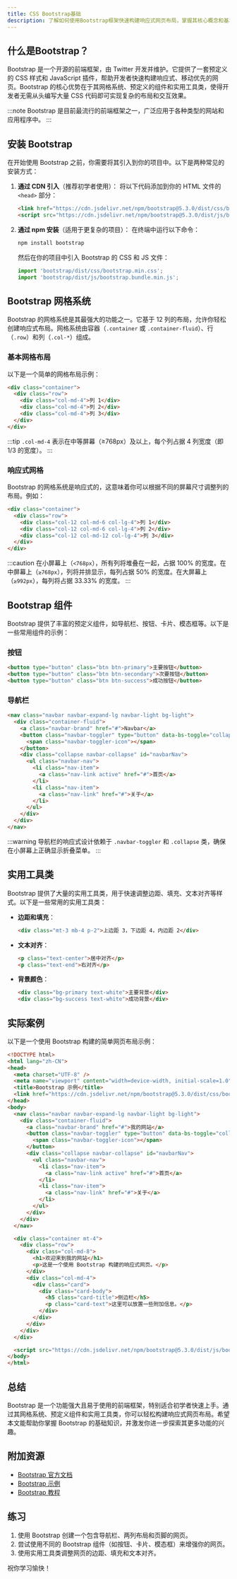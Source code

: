 ```yaml
---
title: CSS Bootstrap基础
description: 了解如何使用Bootstrap框架快速构建响应式网页布局，掌握其核心概念和基本用法。
---
```


## 什么是Bootstrap？

Bootstrap 是一个开源的前端框架，由 Twitter 开发并维护。它提供了一套预定义的 CSS 样式和 JavaScript 插件，帮助开发者快速构建响应式、移动优先的网页。Bootstrap 的核心优势在于其网格系统、预定义的组件和实用工具类，使得开发者无需从头编写大量 CSS 代码即可实现复杂的布局和交互效果。

:::note
Bootstrap 是目前最流行的前端框架之一，广泛应用于各种类型的网站和应用程序中。
:::

## 安装 Bootstrap

在开始使用 Bootstrap 之前，你需要将其引入到你的项目中。以下是两种常见的安装方式：

1. **通过 CDN 引入**（推荐初学者使用）：
   将以下代码添加到你的 HTML 文件的 `<head>` 部分：

   ```html
   <link href="https://cdn.jsdelivr.net/npm/bootstrap@5.3.0/dist/css/bootstrap.min.css" rel="stylesheet" />
   <script src="https://cdn.jsdelivr.net/npm/bootstrap@5.3.0/dist/js/bootstrap.bundle.min.js"></script>
   ```

2. **通过 npm 安装**（适用于更复杂的项目）：
   在终端中运行以下命令：

   ```bash
   npm install bootstrap
   ```

   然后在你的项目中引入 Bootstrap 的 CSS 和 JS 文件：

   ```javascript
   import 'bootstrap/dist/css/bootstrap.min.css';
   import 'bootstrap/dist/js/bootstrap.bundle.min.js';
   ```

## Bootstrap 网格系统

Bootstrap 的网格系统是其最强大的功能之一。它基于 12 列的布局，允许你轻松创建响应式布局。网格系统由容器（`.container` 或 `.container-fluid`）、行（`.row`）和列（`.col-*`）组成。

### 基本网格布局

以下是一个简单的网格布局示例：

```html
<div class="container">
  <div class="row">
    <div class="col-md-4">列 1</div>
    <div class="col-md-4">列 2</div>
    <div class="col-md-4">列 3</div>
  </div>
</div>
```

:::tip
`.col-md-4` 表示在中等屏幕（≥768px）及以上，每个列占据 4 列宽度（即 1/3 的宽度）。
:::

### 响应式网格

Bootstrap 的网格系统是响应式的，这意味着你可以根据不同的屏幕尺寸调整列的布局。例如：

```html
<div class="container">
  <div class="row">
    <div class="col-12 col-md-6 col-lg-4">列 1</div>
    <div class="col-12 col-md-6 col-lg-4">列 2</div>
    <div class="col-12 col-md-12 col-lg-4">列 3</div>
  </div>
</div>
```

:::caution
在小屏幕上（`<768px`），所有列将堆叠在一起，占据 100% 的宽度。在中屏幕上（`≥768px`），列将并排显示，每列占据 50% 的宽度。在大屏幕上（`≥992px`），每列将占据 33.33% 的宽度。
:::

## Bootstrap 组件

Bootstrap 提供了丰富的预定义组件，如导航栏、按钮、卡片、模态框等。以下是一些常用组件的示例：

### 按钮

```html
<button type="button" class="btn btn-primary">主要按钮</button>
<button type="button" class="btn btn-secondary">次要按钮</button>
<button type="button" class="btn btn-success">成功按钮</button>
```

### 导航栏

```html
<nav class="navbar navbar-expand-lg navbar-light bg-light">
  <div class="container-fluid">
    <a class="navbar-brand" href="#">Navbar</a>
    <button class="navbar-toggler" type="button" data-bs-toggle="collapse" data-bs-target="#navbarNav">
      <span class="navbar-toggler-icon"></span>
    </button>
    <div class="collapse navbar-collapse" id="navbarNav">
      <ul class="navbar-nav">
        <li class="nav-item">
          <a class="nav-link active" href="#">首页</a>
        </li>
        <li class="nav-item">
          <a class="nav-link" href="#">关于</a>
        </li>
      </ul>
    </div>
  </div>
</nav>
```

:::warning
导航栏的响应式设计依赖于 `.navbar-toggler` 和 `.collapse` 类，确保在小屏幕上正确显示折叠菜单。
:::

## 实用工具类

Bootstrap 提供了大量的实用工具类，用于快速调整边距、填充、文本对齐等样式。以下是一些常用的实用工具类：

- **边距和填充**：
  ```html
  <div class="mt-3 mb-4 p-2">上边距 3，下边距 4，内边距 2</div>
  ```

- **文本对齐**：
  ```html
  <p class="text-center">居中对齐</p>
  <p class="text-end">右对齐</p>
  ```

- **背景颜色**：
  ```html
  <div class="bg-primary text-white">主要背景</div>
  <div class="bg-success text-white">成功背景</div>
  ```

## 实际案例

以下是一个使用 Bootstrap 构建的简单网页布局示例：

```html
<!DOCTYPE html>
<html lang="zh-CN">
<head>
  <meta charset="UTF-8" />
  <meta name="viewport" content="width=device-width, initial-scale=1.0" />
  <title>Bootstrap 示例</title>
  <link href="https://cdn.jsdelivr.net/npm/bootstrap@5.3.0/dist/css/bootstrap.min.css" rel="stylesheet" />
</head>
<body>
  <nav class="navbar navbar-expand-lg navbar-light bg-light">
    <div class="container-fluid">
      <a class="navbar-brand" href="#">我的网站</a>
      <button class="navbar-toggler" type="button" data-bs-toggle="collapse" data-bs-target="#navbarNav">
        <span class="navbar-toggler-icon"></span>
      </button>
      <div class="collapse navbar-collapse" id="navbarNav">
        <ul class="navbar-nav">
          <li class="nav-item">
            <a class="nav-link active" href="#">首页</a>
          </li>
          <li class="nav-item">
            <a class="nav-link" href="#">关于</a>
          </li>
        </ul>
      </div>
    </div>
  </nav>

  <div class="container mt-4">
    <div class="row">
      <div class="col-md-8">
        <h1>欢迎来到我的网站</h1>
        <p>这是一个使用 Bootstrap 构建的响应式网页。</p>
      </div>
      <div class="col-md-4">
        <div class="card">
          <div class="card-body">
            <h5 class="card-title">侧边栏</h5>
            <p class="card-text">这里可以放置一些附加信息。</p>
          </div>
        </div>
      </div>
    </div>
  </div>

  <script src="https://cdn.jsdelivr.net/npm/bootstrap@5.3.0/dist/js/bootstrap.bundle.min.js"></script>
</body>
</html>
```

## 总结

Bootstrap 是一个功能强大且易于使用的前端框架，特别适合初学者快速上手。通过其网格系统、预定义组件和实用工具类，你可以轻松构建响应式网页布局。希望本文能帮助你掌握 Bootstrap 的基础知识，并激发你进一步探索其更多功能的兴趣。

## 附加资源

- [Bootstrap 官方文档](https://getbootstrap.com/docs/5.3/getting-started/introduction/)
- [Bootstrap 示例](https://getbootstrap.com/docs/5.3/examples/)
- [Bootstrap 教程](https://www.w3schools.com/bootstrap5/)

## 练习

1. 使用 Bootstrap 创建一个包含导航栏、两列布局和页脚的网页。
2. 尝试使用不同的 Bootstrap 组件（如按钮、卡片、模态框）来增强你的网页。
3. 使用实用工具类调整网页的边距、填充和文本对齐。

祝你学习愉快！